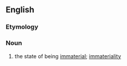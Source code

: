 ==English==

===Etymology===
{{suffix|immaterial|ness|lang=en}}

===Noun===
{{en-noun|-}}

# the state of being [[immaterial]]; [[immateriality]]